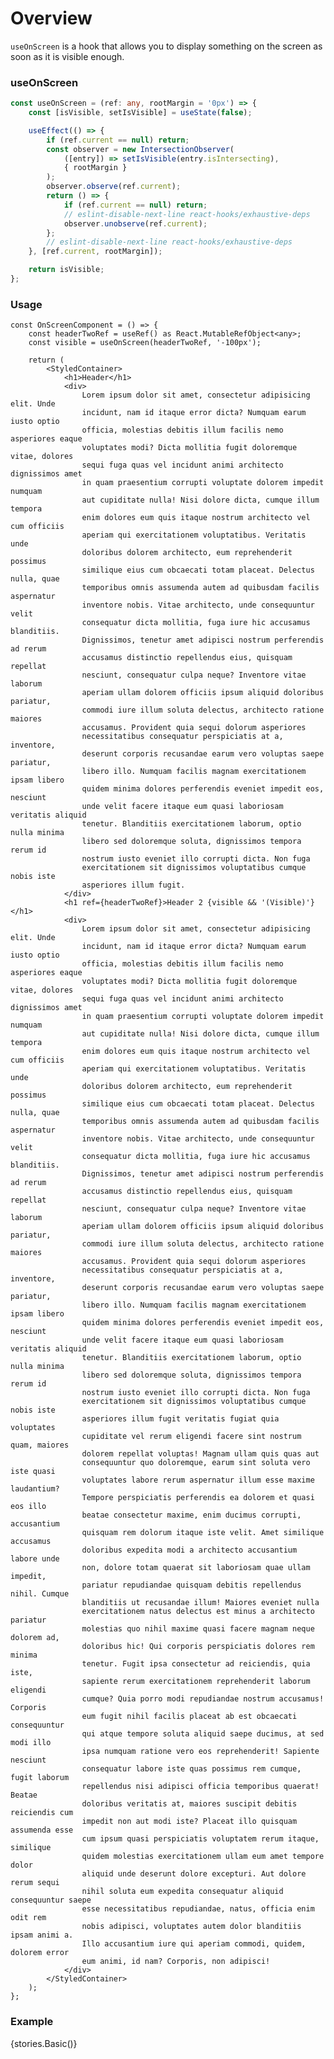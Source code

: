 
<Meta title="Hooks/Docs/useOnScreen" component={OnScreenComponent} />

# Overview

`useOnScreen` is a hook that allows you to display something on the screen as soon as it is visible enough.

### useOnScreen

```ts
const useOnScreen = (ref: any, rootMargin = '0px') => {
    const [isVisible, setIsVisible] = useState(false);

    useEffect(() => {
        if (ref.current == null) return;
        const observer = new IntersectionObserver(
            ([entry]) => setIsVisible(entry.isIntersecting),
            { rootMargin }
        );
        observer.observe(ref.current);
        return () => {
            if (ref.current == null) return;
            // eslint-disable-next-line react-hooks/exhaustive-deps
            observer.unobserve(ref.current);
        };
        // eslint-disable-next-line react-hooks/exhaustive-deps
    }, [ref.current, rootMargin]);

    return isVisible;
};
```

### Usage

```tsx
const OnScreenComponent = () => {
    const headerTwoRef = useRef() as React.MutableRefObject<any>;
    const visible = useOnScreen(headerTwoRef, '-100px');

    return (
        <StyledContainer>
            <h1>Header</h1>
            <div>
                Lorem ipsum dolor sit amet, consectetur adipisicing elit. Unde
                incidunt, nam id itaque error dicta? Numquam earum iusto optio
                officia, molestias debitis illum facilis nemo asperiores eaque
                voluptates modi? Dicta mollitia fugit doloremque vitae, dolores
                sequi fuga quas vel incidunt animi architecto dignissimos amet
                in quam praesentium corrupti voluptate dolorem impedit numquam
                aut cupiditate nulla! Nisi dolore dicta, cumque illum tempora
                enim dolores eum quis itaque nostrum architecto vel cum officiis
                aperiam qui exercitationem voluptatibus. Veritatis unde
                doloribus dolorem architecto, eum reprehenderit possimus
                similique eius cum obcaecati totam placeat. Delectus nulla, quae
                temporibus omnis assumenda autem ad quibusdam facilis aspernatur
                inventore nobis. Vitae architecto, unde consequuntur velit
                consequatur dicta mollitia, fuga iure hic accusamus blanditiis.
                Dignissimos, tenetur amet adipisci nostrum perferendis ad rerum
                accusamus distinctio repellendus eius, quisquam repellat
                nesciunt, consequatur culpa neque? Inventore vitae laborum
                aperiam ullam dolorem officiis ipsum aliquid doloribus pariatur,
                commodi iure illum soluta delectus, architecto ratione maiores
                accusamus. Provident quia sequi dolorum asperiores
                necessitatibus consequatur perspiciatis at a, inventore,
                deserunt corporis recusandae earum vero voluptas saepe pariatur,
                libero illo. Numquam facilis magnam exercitationem ipsam libero
                quidem minima dolores perferendis eveniet impedit eos, nesciunt
                unde velit facere itaque eum quasi laboriosam veritatis aliquid
                tenetur. Blanditiis exercitationem laborum, optio nulla minima
                libero sed doloremque soluta, dignissimos tempora rerum id
                nostrum iusto eveniet illo corrupti dicta. Non fuga
                exercitationem sit dignissimos voluptatibus cumque nobis iste
                asperiores illum fugit.
            </div>
            <h1 ref={headerTwoRef}>Header 2 {visible && '(Visible)'}</h1>
            <div>
                Lorem ipsum dolor sit amet, consectetur adipisicing elit. Unde
                incidunt, nam id itaque error dicta? Numquam earum iusto optio
                officia, molestias debitis illum facilis nemo asperiores eaque
                voluptates modi? Dicta mollitia fugit doloremque vitae, dolores
                sequi fuga quas vel incidunt animi architecto dignissimos amet
                in quam praesentium corrupti voluptate dolorem impedit numquam
                aut cupiditate nulla! Nisi dolore dicta, cumque illum tempora
                enim dolores eum quis itaque nostrum architecto vel cum officiis
                aperiam qui exercitationem voluptatibus. Veritatis unde
                doloribus dolorem architecto, eum reprehenderit possimus
                similique eius cum obcaecati totam placeat. Delectus nulla, quae
                temporibus omnis assumenda autem ad quibusdam facilis aspernatur
                inventore nobis. Vitae architecto, unde consequuntur velit
                consequatur dicta mollitia, fuga iure hic accusamus blanditiis.
                Dignissimos, tenetur amet adipisci nostrum perferendis ad rerum
                accusamus distinctio repellendus eius, quisquam repellat
                nesciunt, consequatur culpa neque? Inventore vitae laborum
                aperiam ullam dolorem officiis ipsum aliquid doloribus pariatur,
                commodi iure illum soluta delectus, architecto ratione maiores
                accusamus. Provident quia sequi dolorum asperiores
                necessitatibus consequatur perspiciatis at a, inventore,
                deserunt corporis recusandae earum vero voluptas saepe pariatur,
                libero illo. Numquam facilis magnam exercitationem ipsam libero
                quidem minima dolores perferendis eveniet impedit eos, nesciunt
                unde velit facere itaque eum quasi laboriosam veritatis aliquid
                tenetur. Blanditiis exercitationem laborum, optio nulla minima
                libero sed doloremque soluta, dignissimos tempora rerum id
                nostrum iusto eveniet illo corrupti dicta. Non fuga
                exercitationem sit dignissimos voluptatibus cumque nobis iste
                asperiores illum fugit veritatis fugiat quia voluptates
                cupiditate vel rerum eligendi facere sint nostrum quam, maiores
                dolorem repellat voluptas! Magnam ullam quis quas aut
                consequuntur quo doloremque, earum sint soluta vero iste quasi
                voluptates labore rerum aspernatur illum esse maxime laudantium?
                Tempore perspiciatis perferendis ea dolorem et quasi eos illo
                beatae consectetur maxime, enim ducimus corrupti, accusantium
                quisquam rem dolorum itaque iste velit. Amet similique accusamus
                doloribus expedita modi a architecto accusantium labore unde
                non, dolore totam quaerat sit laboriosam quae ullam impedit,
                pariatur repudiandae quisquam debitis repellendus nihil. Cumque
                blanditiis ut recusandae illum! Maiores eveniet nulla
                exercitationem natus delectus est minus a architecto pariatur
                molestias quo nihil maxime quasi facere magnam neque dolorem ad,
                doloribus hic! Qui corporis perspiciatis dolores rem minima
                tenetur. Fugit ipsa consectetur ad reiciendis, quia iste,
                sapiente rerum exercitationem reprehenderit laborum eligendi
                cumque? Quia porro modi repudiandae nostrum accusamus! Corporis
                eum fugit nihil facilis placeat ab est obcaecati consequuntur
                qui atque tempore soluta aliquid saepe ducimus, at sed modi illo
                ipsa numquam ratione vero eos reprehenderit! Sapiente nesciunt
                consequatur labore iste quas possimus rem cumque, fugit laborum
                repellendus nisi adipisci officia temporibus quaerat! Beatae
                doloribus veritatis at, maiores suscipit debitis reiciendis cum
                impedit non aut modi iste? Placeat illo quisquam assumenda esse
                cum ipsum quasi perspiciatis voluptatem rerum itaque, similique
                quidem molestias exercitationem ullam eum amet tempore dolor
                aliquid unde deserunt dolore excepturi. Aut dolore rerum sequi
                nihil soluta eum expedita consequatur aliquid consequuntur saepe
                esse necessitatibus repudiandae, natus, officia enim odit rem
                nobis adipisci, voluptates autem dolor blanditiis ipsam animi a.
                Illo accusantium iure qui aperiam commodi, quidem, dolorem error
                eum animi, id nam? Corporis, non adipisci!
            </div>
        </StyledContainer>
    );
};
```

### Example

<Preview>
    <Story name="useOnScreen">{stories.Basic()}</Story>
</Preview>
